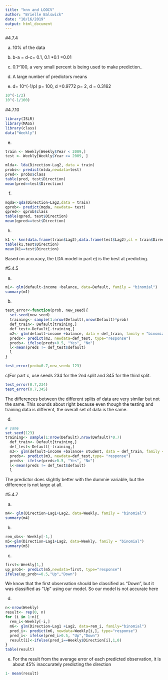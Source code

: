 ```yaml
---
title: "knn and LOOCV"
author: "Brielle Balswick"
date: "10/16/2019"
output: html_document
---
```



#4.7.4

a) 10% of the data

b) b-a = d-c= 0.1, 0.1 *0.1 =0.01

c) 0.1^100, a very small percent is being used to make prediction..

d) A large number of predictors means 

e) d= 10^(-1/p)
  p= 100, d =0.9772
  p= 2, d = 0.3162
  
```r
10^(-1/2)
10^(-1/100)
```



#4.7.10
```r
library(ISLR)
library(MASS)
library(class)
data("Weekly")
```

e)
```r
train <- Weekly[Weekly$Year < 2009,]
test <- Weekly[Weekly$Year >= 2009, ]

mlda<- lda(Direction~Lag2, data = train)
probs<- predict(mlda,newdata=test)
pred<- probs$class
table(pred, test$Direction)
mean(pred==test$Direction)
```


f)
```r
mqda<-qda(Direction~Lag2,data = train)
qprob<- predict(mqda, newdata= test)
qpred<- qprob$class
table(qpred, test$Direction)
mean(qpred==test$Direction)
```

h) 
```r
k1 <- knn(data.frame(train$Lag2),data.frame(test$Lag2),cl = train$Direction, k = 1)
table(k1,test$Direction)
mean(k1==test$Direction)
```

Based on accuracy, the LDA model in part e) is the best at predicting.

#5.4.5

a)
```r
m1<- glm(default~income +balance, data=Default, family = "binomial")
summary(m1)
```

b)
```r
test_error<-function(prob, new_seed){
  set.seed(new_seed)
  training<- sample(1:nrow(Default),nrow(Default)*prob)
  def_train<- Default[training,]
  def_test<-Default[-training,]
  m2<- glm(default~income +balance, data = def_train, family = "binomial")
  preds<- predict(m2, newdata=def_test, type="response")
  preds<- ifelse(preds>0.5, "Yes", "No")
  l<-mean(preds != def_test$default)
  l
}

test_error(prob=0.7,new_seed= 123)
```

c)For part c, use seeds 234 for the 2nd split and 345 for the third split.
```r
test_error(0.7,234)
test_error(0.7,345)
```

The differences between the different splits of data are very similar but not the same. This sounds about right because even though the testing and training data is different, the overall set of data is the same.

d)
```r
# same
set.seed(123)
training<- sample(1:nrow(Default),nrow(Default)*0.7)
  def_train<- Default[training,]
  def_test<-Default[-training,]
  m3<- glm(default~income +balance+ student, data = def_train, family = "binomial")
  preds<- predict(m3, newdata=def_test,type= "response")
  preds<- ifelse(preds>0.5, "Yes", "No")
  l<-mean(preds != def_test$default)
  l
```
The predictor does slightly better with the dummie variable, but the difference is not large at all.

#5.4.7

a)
```r
m4<- glm(Direction~Lag1+Lag2, data=Weekly, family = "binomial")
summary(m4)
```

b)
```r
rem_obs<- Weekly[-1,]
m5<-glm(Direction~Lag1+Lag2, data=Weekly, family = "binomial")
summary(m5)
```

c)
```r
first<-Weekly[1,]
up_prob<- predict(m5,newdata=first, type="response")
ifelse(up_prob>=0.5,"Up","Down")

```
We know that the first observation should be classified as "Down", but it was classified as "Up" using our model. So our model is not accurate here

d)
```r
n<-nrow(Weekly)
result<- rep(0, n)
for (i in 1:n){
  rem_i<-Weekly[-i,]
  m6<- glm(Direction~Lag1 +Lag2, data=rem_i, family="binomial")
  pred_i<- predict(m6, newdata=Weekly[i,], type="response")
  pred_i<- ifelse(pred_i>0.5, "Up","Down")
  result[i]<-ifelse(pred_i==Weekly$Direction[i],1,0)
}
table(result)
```

e) For the result from the average error of each predicted observation, it is about 45% inaccurately predicting the direction
```r
1- mean(result)
```





























